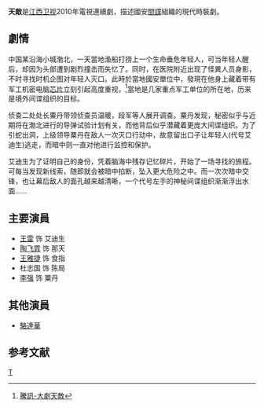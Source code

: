 {{电视节目信息框
| 名称      = 天敵
| 英文名称  = NATURAL ENEMY
| 图片      =
| 图说      =
| 别名      = 
| 类型      = 諜戰
| 编剧      =徐纪周
| 原著      = 
| 导演      = 徐纪周
| 主演      = 王雷，[[李强|李强]]<br>[[王雅捷|王雅捷]]，陶飞霏
| 国家      = {{CHN}}
| 语言      = [[普通话|普通话]]（主要）、[[法语|法语]]
| 字幕      = [[简体中文|简体中文]]
| 集数      = 24
| 片头曲    = 
| 作曲      = 
| 作词      = 
| 演唱      = 
| 片尾曲    = 
| 作曲2     = 
| 作词2     = 
| 演唱2     = 
| 插曲      = 
| 制作年份  = 2009年
| 外景      = 
| 制作公司  = 银润传媒,上海电视传媒
| 电视网    = 江西卫视
| 图像制式  = [[标清电视|标清电视]]、[[高清电视|高清电视]]
| 播出国家  = {{CHN}}
| 开始      = 2010年9月17日
| 结束      = 2010年10月10日
| 每集長    =39分鐘
| 电视网1    =騰訊視頻
| 图像制式1  = [[标清电视|标清电视]]
| 播出国家1  ={{CHN}}
| 开始1      = 2010年12月17日
| 结束1      = 
}}
'''天敵'''是[[江西卫视|江西卫视]]2010年電視連續劇，描述國安[[間諜|間諜]]組織的現代時裝劇。

==劇情==
中国某沿海小城渤北，一天當地渔船打捞上一个生命垂危年轻人，可当年轻人醒后，却因为头部遭到剧烈撞击而失忆了。同时，在医院附近出现了怪異人员身影，不时寻找时机企图对年轻人灭口。此時於當地國安單位中，發現在他身上藏着带有军工机密电脑[[芯片|芯片]]立刻引起高度重视，<ref>[http://ent.qq.com/a/20100928/000355.htm 騰訊-大劇天敵]</ref>當地是几家重点军工单位的所在地，历来是境外间谍组织的目标。

侦查二处处长粟丹带领侦查员温暖，段军等人展开调查。粟丹发现，秘密似乎与近期将在渤北进行的导弹试验计划有关，而他背后似乎潜藏着更庞大间谍组织。为了引蛇出洞，上级领导粟丹在敌人一次灭口行动中，故意留出口子让年轻人(代号艾迪生)逃走，而暗中则一直对他进行监控和保护。

艾迪生为了证明自己的身份，凭着脑海中残存记忆碎片，开始了一场寻找的旅程。可每当发现新线索，随即就会被暗中掐断，坠入更大危险之中。而一次次暗中交锋，也让幕后敌人的面孔越来越清晰，一个代号左手的神秘间谍组织渐渐浮出水面……

==主要演員==
*[[王雷|王雷]] 饰 艾迪生
*[[陶飞霏|陶飞霏]] 饰 那天
*[[王雅捷|王雅捷]] 饰 食指
*杜志国 饰 陈局
*[[李强|李强]] 饰 粟丹

==其他演員==
*[[駱達華|駱達華]]

==参考文献==
{{reflist}}

[[Category:2010年中國電視劇集|T]]